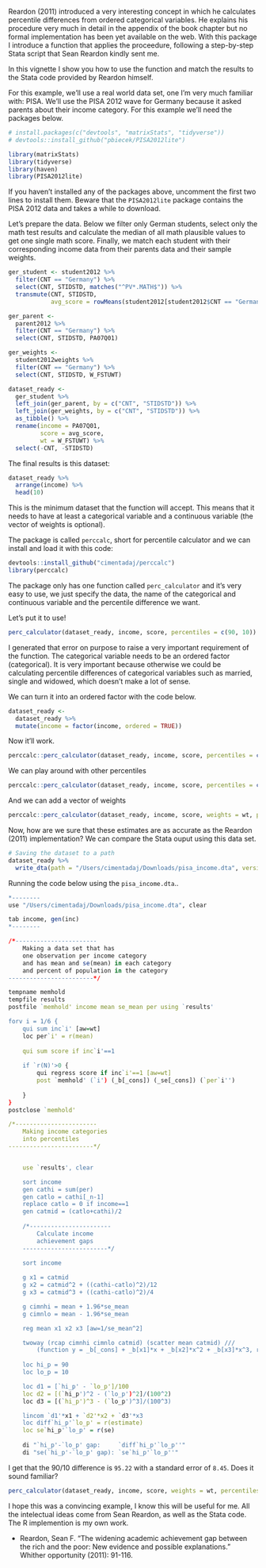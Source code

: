 Reardon (2011) introduced a very interesting concept in which he calculates percentile differences from ordered categorical variables. He explains his procedure very much in detail in the appendix of the book chapter but no formal implementation has been yet available on the web. With this package I introduce a function that applies the proceedure, following a step-by-step Stata script that Sean Reardon kindly sent me.

In this vignette I show you how to use the function and match the results to the Stata code provided by Reardon himself.

For this example, we'll use a real world data set, one I'm very much familiar with: PISA. We'll use the PISA 2012 wave for Germany because it asked parents about their income category. For this example we'll need the packages below.

```r
# install.packages(c("devtools", "matrixStats", "tidyverse"))
# devtools::install_github("pbiecek/PISA2012lite")

library(matrixStats)
library(tidyverse)
library(haven)
library(PISA2012lite)
```

If you haven't installed any of the packages above, uncomment the first two lines to install them. Beware that the `PISA2012lite` package contains the PISA 2012 data and takes a while to download.

Let's prepare the data. Below we filter only German students, select only the math test results and calculate the median of all math plausible values to get one single math score. Finally, we match each student with their corresponding income data from their parents data and their sample weights.

```r
ger_student <- student2012 %>%
  filter(CNT == "Germany") %>%
  select(CNT, STIDSTD, matches("^PV*.MATH$")) %>%
  transmute(CNT, STIDSTD,
            avg_score = rowMeans(student2012[student2012$CNT == "Germany", paste0("PV", 1:5, "MATH")]))

ger_parent <-
  parent2012 %>%
  filter(CNT == "Germany") %>%
  select(CNT, STIDSTD, PA07Q01)

ger_weights <-
  student2012weights %>%
  filter(CNT == "Germany") %>%
  select(CNT, STIDSTD, W_FSTUWT)

dataset_ready <-
  ger_student %>%
  left_join(ger_parent, by = c("CNT", "STIDSTD")) %>%
  left_join(ger_weights, by = c("CNT", "STIDSTD")) %>%
  as_tibble() %>%
  rename(income = PA07Q01,
         score = avg_score,
         wt = W_FSTUWT) %>%
  select(-CNT, -STIDSTD)
```

The final results is this dataset:
```r
dataset_ready %>%
  arrange(income) %>%
  head(10)
```

This is the minimum dataset that the function will accept. This means that it needs to have at least a categorical variable and a continuous variable (the vector of weights is optional).

The package is called `perccalc`, short for percentile calculator and we can install and load it with this code:

```r
devtools::install_github("cimentadaj/perccalc")
library(perccalc)
```

The package only has one function called `perc_calculator` and it's very easy to use, we just specify the data, the name of the categorical and continuous variable and the percentile difference we want. 

Let's put it to use!

```r
perc_calculator(dataset_ready, income, score, percentiles = c(90, 10))
```

I generated that error on purpose to raise a very important requirement of the function. The categorical variable needs to be an ordered factor (categorical). It is very important because otherwise we could be calculating percentile differences of categorical variables such as married, single and widowed, which doesn't make a lot of sense.

We can turn it into an ordered factor with the code below.

```r
dataset_ready <-
  dataset_ready %>%
  mutate(income = factor(income, ordered = TRUE))
```

Now it'll work.

```r
perccalc::perc_calculator(dataset_ready, income, score, percentiles = c(90, 10))
```

We can play around with other percentiles

```r
perccalc::perc_calculator(dataset_ready, income, score, percentiles = c(50, 10))
```

And we can add a vector of weights

```r
perccalc::perc_calculator(dataset_ready, income, score, weights = wt, percentiles = c(90, 10))
```

Now, how are we sure that these estimates are as accurate as the Reardon (2011) implementation? We can compare the Stata ouput using this data set.

```r
# Saving the dataset to a path
dataset_ready %>%
  write_dta(path = "/Users/cimentadaj/Downloads/pisa_income.dta", version = 13)
```

Running the code below using the `pisa_income.dta`..

```r
*--------
use "/Users/cimentadaj/Downloads/pisa_income.dta", clear

tab income, gen(inc)
*--------

/*-----------------------
	Making a data set that has 
	one observation per income category
	and has mean and se(mean) in each category
	and percent of population in the category
------------------------*/

tempname memhold
tempfile results
postfile `memhold' income mean se_mean per using `results'

forv i = 1/6 {
	qui sum inc`i' [aw=wt]
	loc per`i' = r(mean)	
								
	qui sum score if inc`i'==1 
							
	if `r(N)'>0 {
		qui regress score if inc`i'==1 [aw=wt]
		post `memhold' (`i') (_b[_cons]) (_se[_cons]) (`per`i'')
							
	}				
}
postclose `memhold'	

/*-----------------------
	Making income categories
	into percentiles
------------------------*/


	use `results', clear

	sort income
	gen cathi = sum(per)
	gen catlo = cathi[_n-1]
	replace catlo = 0 if income==1
	gen catmid = (catlo+cathi)/2
	
	/*-----------------------
		Calculate income 
		achievement gaps
	------------------------*/

	sort income
	
	g x1 = catmid
	g x2 = catmid^2 + ((cathi-catlo)^2)/12
	g x3 = catmid^3 + ((cathi-catlo)^2)/4

	g cimnhi = mean + 1.96*se_mean
	g cimnlo = mean - 1.96*se_mean

	reg mean x1 x2 x3 [aw=1/se_mean^2] 

	twoway (rcap cimnhi cimnlo catmid) (scatter mean catmid) ///
		(function y = _b[_cons] + _b[x1]*x + _b[x2]*x^2 + _b[x3]*x^3, ran(0 1))	
	
	loc hi_p = 90
	loc lo_p = 10

	loc d1 = [`hi_p' - `lo_p']/100
	loc d2 = [(`hi_p')^2 - (`lo_p')^2]/(100^2)
	loc d3 = [(`hi_p')^3 - (`lo_p')^3]/(100^3)

	lincom `d1'*x1 + `d2'*x2 + `d3'*x3
	loc diff`hi_p'`lo_p' = r(estimate)
	loc se`hi_p'`lo_p' = r(se)
	
	di "`hi_p'-`lo_p' gap:     `diff`hi_p'`lo_p''"
	di "se(`hi_p'-`lo_p' gap): `se`hi_p'`lo_p''"
```

I get that the 90/10 difference is `95.22` with a standard error of `8.45`. Does it sound familiar?

```r
perc_calculator(dataset_ready, income, score, weights = wt, percentiles = c(90, 10))
```

I hope this was a convincing example, I know this will be useful for me. All the intelectual ideas come from Sean Reardon, as well as the Stata code. The R implemention is my own work.

- Reardon, Sean F. "The widening academic achievement gap between the rich and the poor: New evidence and possible explanations." Whither opportunity (2011): 91-116.
